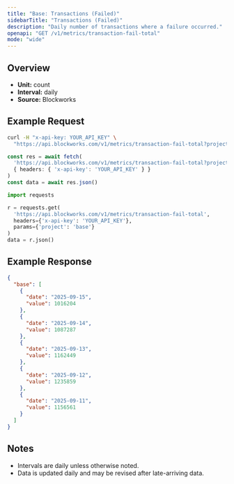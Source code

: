 ```yaml
---
title: "Base: Transactions (Failed)"
sidebarTitle: "Transactions (Failed)"
description: "Daily number of transactions where a failure occurred."
openapi: "GET /v1/metrics/transaction-fail-total"
mode: "wide"
---
```


## Overview

- **Unit:** count
- **Interval:** daily
- **Source:** Blockworks

## Example Request

<CodeGroup>

```bash cURL
curl -H "x-api-key: YOUR_API_KEY" \
  "https://api.blockworks.com/v1/metrics/transaction-fail-total?project=base"
```

```typescript TypeScript
const res = await fetch(
  'https://api.blockworks.com/v1/metrics/transaction-fail-total?project=base',
  { headers: { 'x-api-key': 'YOUR_API_KEY' } }
)
const data = await res.json()
```

```python Python
import requests

r = requests.get(
  'https://api.blockworks.com/v1/metrics/transaction-fail-total',
  headers={'x-api-key': 'YOUR_API_KEY'},
  params={'project': 'base'}
)
data = r.json()
```

</CodeGroup>

## Example Response

```json
{
  "base": [
    {
      "date": "2025-09-15",
      "value": 1016204
    },
    {
      "date": "2025-09-14",
      "value": 1087287
    },
    {
      "date": "2025-09-13",
      "value": 1162449
    },
    {
      "date": "2025-09-12",
      "value": 1235859
    },
    {
      "date": "2025-09-11",
      "value": 1156561
    }
  ]
}
```

## Notes
- Intervals are daily unless otherwise noted.
- Data is updated daily and may be revised after late-arriving data.
